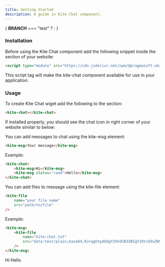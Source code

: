 ```yaml
---
title: Getting Started
description: A guide in Kite Chat component.
---
```


<KiteChatTheme/>

{
__BRANCH__ === "test"
    ? <script type="module" src="/kite-chat-component.js"></script>
    : <script type="module" src="https://cdn.jsdelivr.net/npm/@pragmasoft-ukraine/kite-chat-component/+esm"></script>
}

### Installation

Before using the Kite Chat component add the following snippet inside the <Tag name="head"/> section of your website:

```html
<script type="module" src="https://cdn.jsdelivr.net/npm/@pragmasoft-ukraine/kite-chat/+esm"/>
```

This script tag will make the kite-chat component available for use in your application.

### Usage

To create Kite Chat wiget add the following to the <Tag name="body"/> section:

```html
<kite-chat></kite-chat>
```

If installed properly, you should see the chat icon in right corner of your website similar to below:

<div class="flex items-center justify-center">
    <ChatIcon/>
</div>

You can add messages to chat using the kite-msg element:

```html
<kite-msg>Your message</kite-msg>
```

Example:

```html
<kite-chat>
    <kite-msg>Hi</kite-msg>
    <kite-msg status="read">Hello</kite-msg>
</kite-chat>
```

You can add files to message using the kite-file element:
```html
<kite-file
    name="your file name"
    src="path/to/file"
/>
```

Example:

```html
<kite-msg>
    <kite-file
        name="kite-chat.txt"
        src="data:text/plain;base64,8J+qgUtpdGUgY2hhdCB3ZWIgY29tcG9uZW50"
    />
</kite-msg>
```

<kite-chat>
    <kite-msg>Hi</kite-msg>
    <kite-msg status="read">Hello</kite-msg>
    <kite-msg>
        <kite-file
            name="kite-chat.txt"
            src="data:text/plain;base64,8J+qgUtpdGUgY2hhdCB3ZWIgY29tcG9uZW50"
        />
    </kite-msg>
</kite-chat>